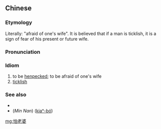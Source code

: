 ==Chinese==
{{zh-forms|type=12}}

===Etymology===
Literally: "afraid of one's wife". It is believed that if a man is ticklish, it is a sign of fear of his present or future wife.

===Pronunciation===
{{zh-pron
|m=pàlǎopo
|cat=id
}}

===Idiom===
{{zh-idiom}}

# to be [[henpecked]]; to be afraid of one's wife
# [[ticklish]] {{gloss|of a man}}

===See also===
* {{zh-l|怕癢}}
* (''Min Nan'') {{zh-l|驚某}} ([[kiaⁿ-bó͘]])

[[mg:怕老婆]]